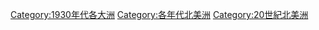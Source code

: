 {{Portal|北美洲}}
{{DecadeCategoryNav|decade=1930|topic=北美洲}}

[[Category:1930年代各大洲|Category:1930年代各大洲]]
[[Category:各年代北美洲|Category:各年代北美洲]]
[[Category:20世紀北美洲|Category:20世紀北美洲]]